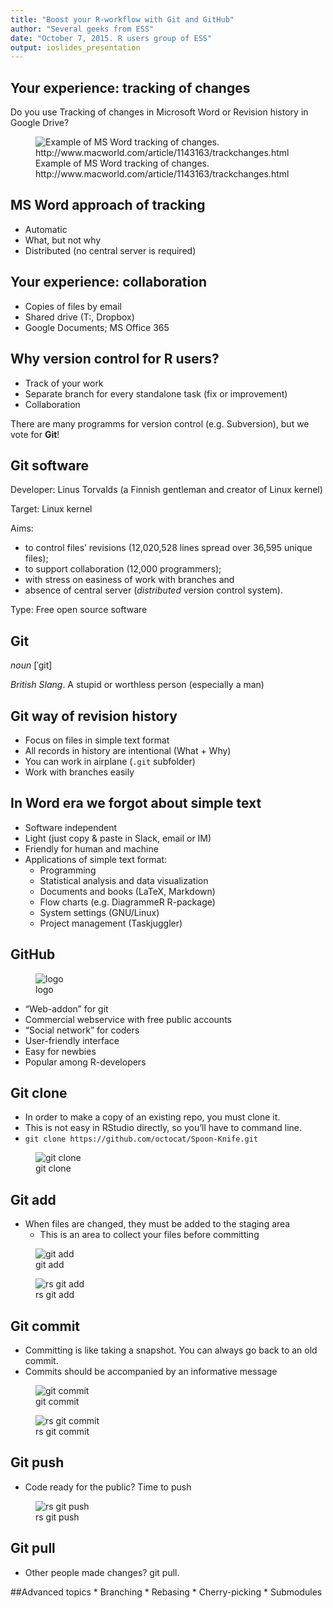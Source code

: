```yaml
---
title: "Boost your R-workflow with Git and GitHub"
author: "Several geeks from ESS"
date: "October 7, 2015. R users group of ESS"
output: ioslides_presentation
---
```


## Your experience: tracking of changes

Do you use Tracking of changes in Microsoft Word or Revision history in Google Drive?

![Example of MS Word tracking of changes. http://www.macworld.com/article/1143163/trackchanges.html](plots/word_tracking.jpg)

## MS Word approach of tracking

* Automatic
* What, but not why
* Distributed (no central server is required)

## Your experience: collaboration

* Copies of files by email
* Shared drive (T:, Dropbox)
* Google Documents; MS Office 365

## Why version control for R users?

* Track of your work
* Separate branch for every standalone task (fix or improvement)
* Collaboration

There are many programms for version control (e.g. Subversion), but we vote for __Git__!


## Git software

Developer: Linus Torvalds (a Finnish gentleman and creator of Linux kernel) 

Target: Linux kernel

Aims: 

* to control files' revisions (12,020,528 lines spread over 36,595 unique files); 
* to support collaboration (12,000 programmers);
* with stress on easiness of work with branches and
* absence of central server (_distributed_ version control system).

Type: Free open source software

## Git

_noun_ [ˈgit]

_British Slang_. A stupid or worthless person (especially a man)

## Git way of revision history

* Focus on files in simple text format
* All records in history are intentional (What + Why)
* You can work in airplane (`.git` subfolder)
* Work with branches easily

## In Word era we forgot about simple text

* Software independent
* Light (just copy & paste in Slack, email or IM)
* Friendly for human and machine
* Applications of simple text format:
    * Programming
    * Statistical analysis and data visualization
    * Documents and books (LaTeX, Markdown)
    * Flow charts (e.g. DiagrammeR R-package)
    * System settings (GNU/Linux)
    * Project management (Taskjuggler)

## GitHub
<div class="centered">
![logo](plots/GitHub-Mark-120px-plus.png)
</div>


* "Web-addon" for git
* Commercial webservice with free public accounts
* "Social network" for coders
* User-friendly interface
* Easy for newbies
* Popular among R-developers

## Git clone

* In order to make a copy of an existing repo, you must clone it.
* This is not easy in RStudio directly, so you'll have to command line.
* `git clone https://github.com/octocat/Spoon-Knife.git`

![git clone](plots/Bash-git-clone.png)


## Git add

* When files are changed, they must be added to the staging area
  * This is an area to collect your files before committing
  
![git add](plots/Bash-git-add.png)

![rs git add](plots/RStudio-git-add.png)


## Git commit

* Committing is like taking a snapshot. You can always go back to an old commit.
* Commits should be accompanied by an informative message

![git commit](plots/Bash-git-commit.png)

![rs git commit](plots/RStudio-git-commit.png)

## Git push

* Code ready for the public? Time to push

![rs git push](plots/RStudio-git-push.png)

## Git pull

* Other people made changes? git pull.

##Advanced topics
* Branching
* Rebasing
* Cherry-picking
* Submodules

